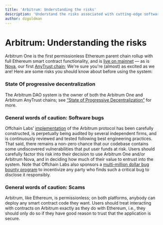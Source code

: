 ```yaml
---
title: 'Arbitrum: Understanding the risks'
description: 'Understand the risks associated with cutting-edge software development'
author: dzgoldman
---
```


# Arbitrum: Understanding the risks

Arbitrum One is the first permissionless Ethereum parent chain rollup with full Ethereum smart contract functionality, and is [live on mainnet](https://offchain.medium.com/mainnet-for-everyone-27ce0f67c85e) — as is [Nova](https://medium.com/offchainlabs/its-time-for-a-new-dawn-nova-is-open-to-the-public-a081df1e4ad2), our first [AnyTrust chain](/how-arbitrum-works/deep-dives/anytrust-protocol.mdx); We're sure you're (almost) as excited as we are!
Here are some risks you should know about before using the system:

### State Of progressive decentralization

The Arbitrum DAO system is the owner of both the Arbitrum One and Arbitrum AnyTrust chains; see [“State of Progressive Decentralization”](https://docs.arbitrum.foundation/state-of-progressive-decentralization) for more.

### General words of caution: Software bugs

Offchain Labs’ [implementation](https://github.com/OffchainLabs/nitro) of the Arbitrum protocol has been carefully constructed, is perpetually being audited by several independent firms, and is continuously reviewed and tested following best engineering practices.
That said, there remains a non-zero chance that our codebase contains some undiscovered vulnerabilities that put user funds at risk. Users should carefully factor this risk into their decision to use Arbitrum One and/or Arbitrum Nova, and in deciding how much of their value to entrust into the system. Note that Offchain Labs also sponsors a [multi-million dollar bug bounty program](https://immunefi.com/bounty/arbitrum/) to incentivize any party who finds such a critical bug to disclose it responsibly.

### General words of caution: Scams

Arbitrum, like Ethereum, is permissionless; on both platforms, anybody can deploy any smart contract code they want. Users should treat interacting with contracts on Arbitrum exactly as they do with Ethereum, i.e., they should only do so if they have good reason to trust that the application is secure.
